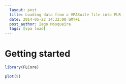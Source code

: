 ```yaml
---
  layout: post
  title: Loading data from a VPASuite file into FLR
  date: 2014-05-22 14:32:00 GMT+1
  post_author: Iago Mosqueira
  tags: [vpa load]
---
```



# Getting started

```r
library(FLCore)
```

```r
plot(9)
```

